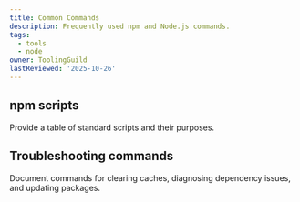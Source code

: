 ```yaml
---
title: Common Commands
description: Frequently used npm and Node.js commands.
tags:
  - tools
  - node
owner: ToolingGuild
lastReviewed: '2025-10-26'
---
```

## npm scripts

Provide a table of standard scripts and their purposes.

## Troubleshooting commands

Document commands for clearing caches, diagnosing dependency issues, and updating packages.
